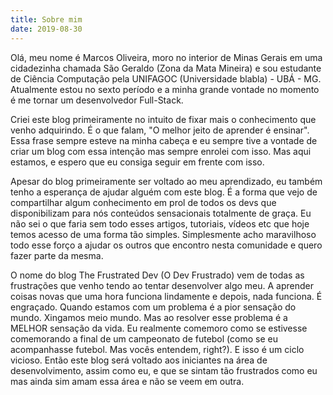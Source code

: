 ```yaml
---
title: Sobre mim
date: 2019-08-30
---
```


Olá, meu nome é Marcos Oliveira, moro no interior de Minas Gerais em uma cidadezinha chamada São Geraldo (Zona da Mata Mineira)
 e sou estudante de Ciência Computação pela UNIFAGOC (Universidade blabla) - UBÁ - MG. Atualmente estou no sexto período e a minha grande vontade no momento é me tornar um desenvolvedor Full-Stack.

Criei este blog primeiramente no intuito de fixar mais o conhecimento que venho adquirindo. É o que falam, "O melhor jeito de aprender é ensinar". Essa frase sempre esteve na minha cabeça e eu sempre tive a vontade de criar um blog com essa intenção mas sempre enrolei com isso. Mas aqui estamos, e espero que eu consiga seguir em frente com isso.

Apesar do blog primeiramente ser voltado ao meu aprendizado, eu também tenho a esperança de ajudar alguém com este blog. É a forma que vejo de compartilhar algum conhecimento em prol de todos os devs que disponibilizam para nós conteúdos sensacionais totalmente de graça. Eu não sei o que faria sem todo esses artigos, tutoriais, vídeos etc que hoje temos acesso de uma forma tão simples. Simplesmente acho maravilhoso todo esse forço a ajudar os outros que encontro nesta comunidade e quero fazer parte da mesma.

O nome do blog The Frustrated Dev (O Dev Frustrado) vem de todas as frustrações que venho tendo ao tentar desenvolver algo meu. A aprender coisas novas que uma hora funciona lindamente e depois, nada funciona. É engraçado. Quando estamos com um problema é a pior sensação do mundo. Xingamos meio mundo. Mas ao resolver esse problema é a MELHOR sensação da vida. Eu realmente comemoro como se estivesse comemorando a final de um campeonato de futebol (como se eu acompanhasse futebol. Mas vocês entendem, right?). E isso é um ciclo vicioso.
Então este blog será voltado aos iniciantes na área de desenvolvimento, assim como eu, e que se sintam tão frustrados como eu mas ainda sim amam essa área e não se veem em outra. 